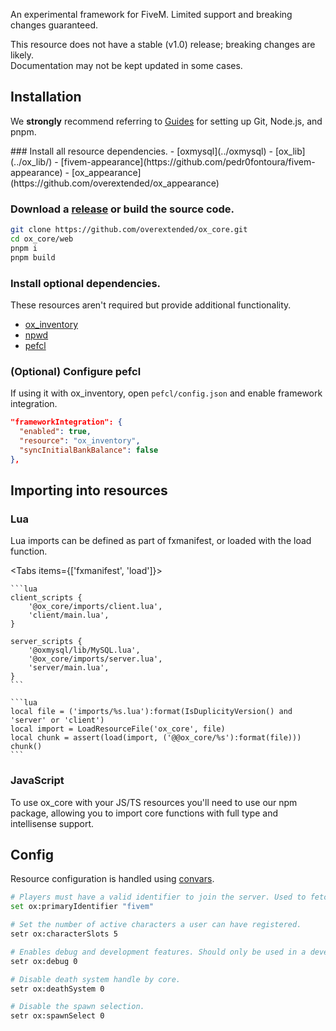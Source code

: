 
<ResourceLinks repo="https://github.com/overextended/ox_core" />

An experimental framework for FiveM. Limited support and breaking changes guaranteed.

<Callout type="warning">

This resource does not have a stable (v1.0) release; breaking changes are likely.  
Documentation may not be kept updated in some cases.

</Callout>

## Installation

<Callout type="info">

We **strongly** recommend referring to [Guides](../guides) for setting up Git, Node.js, and pnpm.

</Callout>

<Steps>
### Install all resource dependencies.
- [oxmysql](../oxmysql)
- [ox_lib](../ox_lib/)
- [fivem-appearance](https://github.com/pedr0fontoura/fivem-appearance)
- [ox_appearance](https://github.com/overextended/ox_appearance)

### Download a [release](https://github.com/overextended/ox_core/releases) or build the source code.

```bash
git clone https://github.com/overextended/ox_core.git
cd ox_core/web
pnpm i
pnpm build
```

### Install optional dependencies.

These resources aren't required but provide additional functionality.

- [ox_inventory](../ox_inventory/)
- [npwd](https://github.com/project-error/npwd)
- [pefcl](https://github.com/project-error/pefcl)

### (Optional) Configure pefcl

If using it with ox_inventory, open `pefcl/config.json` and enable framework integration.

```json
"frameworkIntegration": {
  "enabled": true,
  "resource": "ox_inventory",
  "syncInitialBankBalance": false
},
```

</Steps>

## Importing into resources

### Lua

Lua imports can be defined as part of fxmanifest, or loaded with the load function.

<Tabs items={['fxmanifest', 'load']}>
  <Tab>

    ```lua
    client_scripts {
        '@ox_core/imports/client.lua',
        'client/main.lua',
    }

    server_scripts {
        '@oxmysql/lib/MySQL.lua',
        '@ox_core/imports/server.lua',
        'server/main.lua',
    }
    ```

  </Tab>
  <Tab>

    ```lua
    local file = ('imports/%s.lua'):format(IsDuplicityVersion() and 'server' or 'client')
    local import = LoadResourceFile('ox_core', file)
    local chunk = assert(load(import, ('@@ox_core/%s'):format(file)))
    chunk()
    ```

  </Tab>
</Tabs>

### JavaScript

To use ox_core with your JS/TS resources you'll need to use our npm package, allowing you to import core functions with full type and intellisense support.

<NpmButton link="https://www.npmjs.com/package/@overextended/ox_core" />

## Config

Resource configuration is handled using [convars](https://docs.fivem.net/docs/scripting-reference/convars/).

```bash
# Players must have a valid identifier to join the server. Used to fetch userid from the database.
set ox:primaryIdentifier "fivem"

# Set the number of active characters a user can have registered.
setr ox:characterSlots 5

# Enables debug and development features. Should only be used in a development environment.
setr ox:debug 0

# Disable death system handle by core.
setr ox:deathSystem 0

# Disable the spawn selection.
setr ox:spawnSelect 0
```
